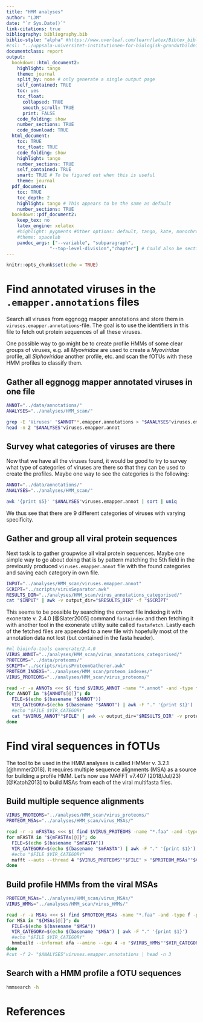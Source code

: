 ```yaml
---
title: "HMM analyses"
author: "LJM"
date: "`r Sys.Date()`"
link-citations: true
bibliography: bibliography.bib
biblio-style: "alpha" #https://www.overleaf.com/learn/latex/Bibtex_bibliography_styles
#csl: "../uppsala-universitet-institutionen-for-biologisk-grundutbildning.csl"
documentclass: report
output:
  bookdown::html_document2:
    highlight: tango
    theme: journal
    split_by: none # only generate a single output page
    self_contained: TRUE
    toc: yes
    toc_float: 
      collapsed: TRUE
      smooth_scroll: TRUE
      print: FALSE
    code_folding: show
    number_sections: TRUE
    code_download: TRUE
  html_document: 
    toc: TRUE
    toc_float: TRUE
    code_folding: show
    highlight: tango
    number_sections: TRUE
    self_contained: TRUE
    smart: TRUE # To be figured out when this is useful
    theme: journal
  pdf_document:
    toc: TRUE
    toc_depth: 2
    highlight: tango # This appears to be the same as default
    number_sections: TRUE
  bookdown::pdf_document2:
    keep_tex: no
    latex_engine: xelatex
    #highlight: pygments #Other options: default, tango, kate, monochrome, espresso, zenburn, haddock, and textmate
    #theme: spacelab
    pandoc_args: ["--variable", "subparagraph",
                "--top-level-division","chapter"] # Could also be section 
---
```


```r
knitr::opts_chunk$set(echo = TRUE)
```

# Find annotated viruses in the `.emapper.annotations` files

Search all viruses from eggnogg mapper annotations and store them in `viruses.emapper.annotations`-file. The goal is to use the identifiers in this file to fetch out protein sequences of all these viruses. 

One possible way to go might be to create profile HMMs of some clear groups of viruses, e.g. all _Myoviridae_ are used to create a _Myoviridae_ profile, all _Siphoviridae_ another profile, etc. and scan the fOTUs with these HMM profiles to classify them. 

## Gather all eggnogg mapper annotated viruses in one file

```bash
ANNOT="../data/annotations/"
ANALYSES="../analyses/HMM_scan/"

grep -E 'Viruses' "$ANNOT"*.emapper.annotations > "$ANALYSES"viruses.emapper.annot
head -n 2 "$ANALYSES"viruses.emapper.annot
```

## Survey what categories of viruses are there

Now that we have all the viruses found, it would be good to try to survey what type of categories of viruses are there so that they can be used to create the profiles. Maybe one way to see the categories is the following:

```bash
ANNOT="../data/annotations/"
ANALYSES="../analyses/HMM_scan/"

awk '{print $5}' "$ANALYSES"viruses.emapper.annot | sort | uniq
```

We thus see that there are 9 different categories of viruses with varying specificity. 

## Gather and group all viral protein sequences

Next task is to gather groupwise all viral protein sequences. Maybe one simple way to go about doing that is by pattern matching the 5th field in the previously produced `viruses.emapper.annot` file with the found categories and saving each category in own file.

```bash
INPUT="../analyses/HMM_scan/viruses.emapper.annot"
SCRIPT="../scripts/virusSeparator.awk"
RESULTS_DIR="../analyses/HMM_scan/virus_annotations_categorised/"
cat "$INPUT" | awk -v output_dir="$RESULTS_DIR" -f "$SCRIPT"
```

This seems to be possible by searching the correct file indexing it with exonerate v. 2.4.0 [@Slater2005] command `fastaindex` and then fetching it with another tool in the exonerate utility suite called `fastafetch`. Lastly each of the fetched files are appended to a new file with hopefully most of the annotation data not lost (but contained in the fasta header).


```bash
#ml bioinfo-tools exonerate/2.4.0
VIRUS_ANNOT="../analyses/HMM_scan/virus_annotations_categorised/"
PROTEOMS="../data/proteoms/"
SCRIPT="../scripts/virusProteomGatherer.awk"
PROTEOM_INDEXS="../analyses/HMM_scan/proteom_indexes/"
VIRUS_PROTEOMS="../analyses/HMM_scan/virus_proteoms/"

read -r -a ANNOTs <<< $( find $VIRUS_ANNOT -name "*.annot" -and -type f -print0 | xargs -0 echo )
for ANNOT in "${ANNOTs[@]}"; do
  FILE=$(echo $(basename "$ANNOT")) 
  VIR_CATEGORY=$(echo $(basename "$ANNOT") | awk -F "." '{print $1}')
  #echo "$FILE $VIR_CATEGORY"
  cat "$VIRUS_ANNOT""$FILE" | awk -v output_dir="$RESULTS_DIR" -v proteom_dir="$PROTEOMS" -v proteom_index_dir="$PROTEOM_INDEXS" -f "$SCRIPT" > "$VIRUS_PROTEOMS""$VIR_CATEGORY"".faa"
done

```

# Find viral sequences in fOTUs

The tool to be used in the HMM analyses is called HMMer v. 3.2.1 [@hmmer2018]. It requires multiple sequence alignments (MSA) as a source for building a profile HMM. Let's now use MAFFT v7.407 (2018/Jul/23) [@Katoh2013] to build MSAs from each of the viral multifasta files.

## Build multiple sequence alignments

```bash
VIRUS_PROTEOMS="../analyses/HMM_scan/virus_proteoms/"
PROTEOM_MSAs="../analyses/HMM_scan/virus_MSAs/"

read -r -a mFASTAs <<< $( find $VIRUS_PROTEOMS -name "*.faa" -and -type f -print0 | xargs -0 echo )
for mFASTA in "${mFASTAs[@]}"; do
  FILE=$(echo $(basename "$mFASTA")) 
  VIR_CATEGORY=$(echo $(basename "$mFASTA") | awk -F "." '{print $1}')
  #echo "$FILE $VIR_CATEGORY"
  mafft --auto --thread 4 "$VIRUS_PROTEOMS""$FILE" > "$PROTEOM_MSAs""$VIR_CATEGORY"".aln.faa"
done
```

## Build profile HMMs from the viral MSAs

```bash
PROTEOM_MSAs="../analyses/HMM_scan/virus_MSAs/"
VIRUS_HMMs="../analyses/HMM_scan/virus_HMMs/"

read -r -a MSAs <<< $( find $PROTEOM_MSAs -name "*.faa" -and -type f -print0 | xargs -0 echo )
for MSA in "${MSAs[@]}"; do
  FILE=$(echo $(basename "$MSA")) 
  VIR_CATEGORY=$(echo $(basename "$MSA") | awk -F "." '{print $1}')
  #echo "$FILE $VIR_CATEGORY"
  hmmbuild --informat afa --amino --cpu 4 -o "$VIRUS_HMMs""$VIR_CATEGORY"".out" -O "$VIRUS_HMMs""$VIR_CATEGORY"".mod.out" "$VIRUS_HMMs""$VIR_CATEGORY"".hmm" "$PROTEOM_MSAs""$FILE"
done
#cut -f 2- "$ANALYSES"viruses.emapper.annotations | head -n 3
```

## Search with a HMM profile a fOTU sequences

```bash
hmmsearch -h
```



# References
